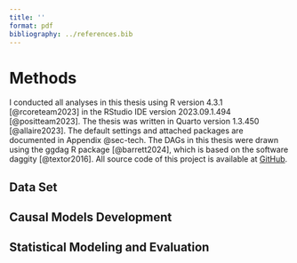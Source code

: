 ```yaml
---
title: ''
format: pdf
bibliography: ../references.bib
---
```


# Methods

I conducted all analyses in this thesis using R version 4.3.1 [@rcoreteam2023] in the RStudio IDE version 2023.09.1.494 [@positteam2023]. The thesis was written in Quarto version 1.3.450 [@allaire2023]. The default settings and attached packages are documented in Appendix @sec-tech. The DAGs in this thesis were drawn using the ggdag R package [@barrett2024], which is based on the software daggity [@textor2016]. All source code of this project is available at [GitHub](https://github.com/smnnlt/causal-inference-sport).

<!-- Preregistration (free form). -->

## Data Set

## Causal Models Development

## Statistical Modeling and Evaluation

<!-- More details in appendix -->
